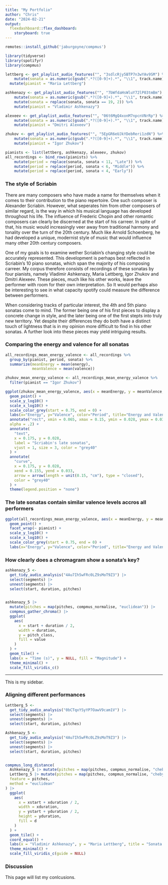 ```yaml
---
title: "My Portfolio"
author: "Chris"
date: "2024-02-21"
output: 
  flexdashboard::flex_dashboard:
    storyboard: true
---
```


```r
remotes::install_github('jaburgoyne/compmus')

library(tidyverse)
library(spotifyr)
library(compmus)
```


```r
lettberg <- get_playlist_audio_features("", "3sdlcRjy5BTP7n3wYAv9SM") %>%
    mutate(sonata = as.numeric(gsub(".*?([0-9]+).*", "\\1", track.name))) %>%
  mutate(pianist = "Maria Lettberg")

ashkenazy <- get_playlist_audio_features("", "7bWfdaHsWluY72lP03tmBm") %>%
    mutate(sonata = as.numeric(gsub(".*?([0-9]+).*", "\\1", track.name))) %>%
    mutate(sonata = replace(sonata, sonata == 19, 2)) %>%
    mutate(pianist = "Vladimir Ashkenazy")

alexeev <- get_playlist_audio_features("", "06t6MgQ4xonM7npcnVNrRp") %>%
    mutate(sonata = as.numeric(gsub(".*?([0-9]+).*", "\\1", track.name))) %>%
    mutate(pianist = "Dmitri Alexeev")

zhukov <- get_playlist_audio_features("", "5EpGR6eUJkYDebReri1zdN") %>%
    mutate(sonata = as.numeric(gsub(".*?([0-9]+).*", "\\1", track.name))) %>%
    mutate(pianist = "Igor Zhukov")

pianists <- list(lettberg, ashkenazy, alexeev, zhukov)
all_recordings <- bind_rows(pianists) %>%
    mutate(period = replace(sonata, sonata < 11, "Late")) %>%
    mutate(period = replace(period, sonata < 6, "Middle")) %>%
    mutate(period = replace(period, sonata < 4, "Early"))
```


### The style of Scriabin 

There are many composers who have made a name for themselves when it comes to their contribution to the piano repertoire. One such composer is Alexander Scriabin. However, what seperates him from other composers of similar regard, is the way in which his musical language has developed throughout his life. The influence of Frederic Chopin and other romantic composers can clearly be discerned at the start of his carreer. In spite of that, his music would increasingly veer away from traditional harmony and tonality over the turn of the 20th century. Much like Arnold Schoenberg, he had developed a unique, modernist style of music that would influence many other 20th century composers.

One of my goals is to examine wether Scriabin's changing style could be accurately represented. This development is perhaps best reflected in Scriabin's 10 piano sonatas, which span the majority of his composing carreer. My corpus therefore consists of recordings of these sonatas by four pianists, namely Vladimir Ashkenazy, Maria Lettberg, Igor Zhukov and Dmitri Alexeev. These pieces, much like his other works, leave the performer with room for their own interpretation. So It would perhaps also be interesting to see in what capacity spotify could measure the difference between performers.

When considering tracks of particular interest, the 4th and 5th piano sonatas come to mind. The former being one of his first pieces to display a concrete change in style, and the later being one of the first stepts into truly new territory. Yet despite their differences they do both have a distinct touch of lightness that is in my opinion more difficult to find in his other sonatas. A further look into these pieces may yield intriguing results.

### Comparing the energy and valence for all sonatas

```r
all_recordings_mean_energy_valence <- all_recordings %>%
  group_by(pianist, period, sonata) %>%
  summarize(meanEnergy = mean(energy),
            meanValence = mean(valence))

zhukov_mean_energy_valence <- all_recordings_mean_energy_valence %>%
  filter(pianist == "Igor Zhukov")

ggplot(zhukov_mean_energy_valence, aes(x = meanEnergy, y = meanValence, color=factor(period, levels=c("Early", "Middle", "Late")),)) +
  geom_point() +
  scale_y_log10() +
  scale_x_log10() +
  scale_color_grey(start = 0.75, end = 0) +
  labs(x="Energy", y="Valence", color="Period", title="Energy and Valence for Scriabin's 10 sonatas | Igor Zhukov") +
  annotate("rect", xmin = 0.065, xmax = 0.15, ymin = 0.028, ymax = 0.038,
  alpha = .2) +
  annotate(
    "text",
    x = 0.175, y = 0.028,
    label = "Scriabin's late sonatas",
    vjust = 1, size = 3, color = "grey40"
  ) +
  annotate(
    "curve",
    x = 0.175, y = 0.028,
    xend = 0.155, yend = 0.033,
    arrow = arrow(length = unit(0.15, "cm"), type = "closed"),
    color = "grey40"
  ) +
  theme(legend.position = "none")
```


### The late sonatas contain similar valence levels accros all performers

```r
ggplot(all_recordings_mean_energy_valence, aes(x = meanEnergy, y = meanValence, color=factor(period, levels=c("Early", "Middle", "Late")),)) +
  geom_point() +
  facet_wrap(~ pianist) +
  scale_y_log10() +
  scale_x_log10() +
  scale_color_grey(start = 0.75, end = 0) +
  labs(x="Energy", y="Valence", color="Period", title="Energy and Valence for Scriabin's 10 sonatas")
```


### How clearly does a chromagram show a sonata's key?

```r
ashkenazy_5 <-
  get_tidy_audio_analysis("4Au7Ih5wFRc0LZ9sMoT9Z3") |>
  select(segments) |>
  unnest(segments) |>
  select(start, duration, pitches)


ashkenazy_5 |>
  mutate(pitches = map(pitches, compmus_normalise, "euclidean")) |>
  compmus_gather_chroma() |> 
  ggplot(
    aes(
      x = start + duration / 2,
      width = duration,
      y = pitch_class,
      fill = value
    )
  ) +
  geom_tile() +
  labs(x = "Time (s)", y = NULL, fill = "Magnitude") +
  theme_minimal() +
  scale_fill_viridis_c()
```


***
This is my sidebar.

### Aligning different performances

```r
Lettberg_5 <-
  get_tidy_audio_analysis("0bCTqxYSyYP7OawV9cam1V") |>
  select(segments) |>
  unnest(segments) |>
  select(start, duration, pitches)

Ashkenazy_5 <-
  get_tidy_audio_analysis("4Au7Ih5wFRc0LZ9sMoT9Z3") |>
  select(segments) |>
  unnest(segments) |>
  select(start, duration, pitches)


compmus_long_distance(
  Ashkenazy_5 |> mutate(pitches = map(pitches, compmus_normalise, "chebyshev")),
  Lettberg_5 |> mutate(pitches = map(pitches, compmus_normalise, "chebyshev")),
  feature = pitches,
  method = "euclidean"
) |>
  ggplot(
    aes(
      x = xstart + xduration / 2,
      width = xduration,
      y = ystart + yduration / 2,
      height = yduration,
      fill = d
    )
  ) +
  geom_tile() +
  coord_equal() +
  labs(x = "Vladimir Ashkenazy", y = "Maria Lettberg", title = "Sonata 5") +
  theme_minimal() +
  scale_fill_viridis_c(guide = NULL)
```

### Discussion

This page will list my conlcusions.
